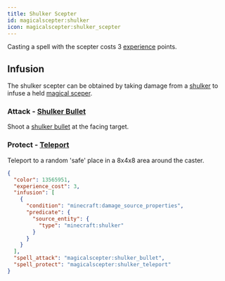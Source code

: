```yaml
---
title: Shulker Scepter
id: magicalscepter:shulker
icon: magicalscepter:shulker_scepter
---
```


Casting a spell with the scepter costs 3 [experience](https://minecraft.wiki/w/Experience) points.

## Infusion
The shulker scepter can be obtained by taking damage from a [shulker](https://minecraft.wiki/w/Shulker) to infuse a held [magical sceper](../items/magical_scepter).

### Attack - [Shulker Bullet](../spells/spells#shulker_bullet)
Shoot a [shulker bullet](https://minecraft.wiki/w/Shulker_Bullet) at the facing target.

### Protect - [Teleport](../spells/spells#teleport)
Teleport to a random 'safe' place in a 8x4x8 area around the caster.

```json
{
  "color": 13565951,
  "experience_cost": 3,
  "infusion": [
    {
      "condition": "minecraft:damage_source_properties",
      "predicate": {
        "source_entity": {
          "type": "minecraft:shulker"
        }
      }
    }
  ],
  "spell_attack": "magicalscepter:shulker_bullet",
  "spell_protect": "magicalscepter:shulker_teleport"
}
```